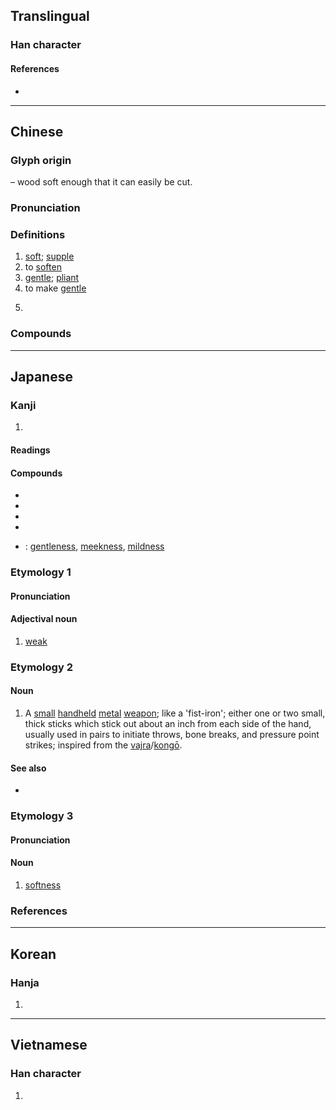 {{character info/new}}
==Translingual==

===Han character===
{{Han char|rn=75|rad=木|as=05|sn=9|four=17904|canj=NHD|ids=⿱矛木}}

====References====
* {{Han ref|kx=0519.050|dkj=14622|dj=0907.040|hdz=21192.020|uh=67D4|ud=26580|bh=AC58|bd=44120}}

----

==Chinese==
{{zh-forms}}

===Glyph origin===
{{Han etym}}
{{Han compound|矛|木|t2=tree|ls=ic}} – wood soft enough that it can easily be cut.

===Pronunciation===
{{zh-pron
|m=róu
|c=jau4
|mn=qz,tp,xm:liû/kh,zz:jiû
|mn-t=riu5
|mc=y
|oc=y
|ma=
|cat=a,v,pn
}}

===Definitions===
{{zh-hanzi}}

# [[soft]]; [[supple]]
# to [[soften]]
# [[gentle]]; [[pliant]]
# to make [[gentle]]
# {{zh-div|州}} {{zh-short|柔佛|[[Johor]]}}

===Compounds===
{{zh-der|柔腸寸斷|柔道|柔和|柔滑|柔麻|柔美|柔媚|柔嫩|柔懦|柔情|柔韌|柔軟|柔軟體操|柔潤|柔弱|柔聲|柔順|柔婉|柔細|柔中有剛|柔術|克柔|吐剛茹柔|剛柔|剛柔並濟|內柔外剛|外剛內柔|剛柔相濟|優柔寡斷|以柔克剛|優柔|嬌柔|以柔制剛|外柔內剛|善柔|俠骨柔腸|柔遠|懷柔|溫柔鄉|柔心弱骨|柔若無骨|柔能克剛|摧剛為柔|柔遠能邇|柔嘉|柔情萬千|柔枝嫩葉|柔性憲法|柔腸百轉|柔翰|柔柯|柔腸百結|柔日|溫柔敦厚|柔荑|柔能制剛|桑柔|柔色|柔性勸導|柔化|玉柔|玉軟花柔|柔茹寡斷|柔茹剛吐|柔懦寡斷|柔腸|柔條|柔握|溫柔|柔情密意|柔聲下氣|柔然|柔毫|柔情綽態|柔克|柔光鏡|柔舌|陰柔害物|繞指柔|韋柔|鐵骨柔情|輕柔|茹柔吐剛|纖柔|細柔|腼腆溫柔|軟柔柔|輯柔}}

----

==Japanese==

===Kanji===
{{ja-kanji|grade=c|rs=木05}}

# {{defn|lang=ja|sort=木05}}

====Readings====
{{ja-readings
|goon=にゅう<にう
|kanon=じゅう<じう
|kun=やわ-らか<やは-らか, やわ-らかい<やは-らかい, やわ-らげる<やは-らげる, やわ-らぐ<やは-らぐ
}}

====Compounds====
{{der-top|Compounds}}
* {{ja-r|柔術|じゅうじゅつ}}
* {{ja-r|柔順|じゅうじゅん}}
* {{ja-r|柔道|じゅうどう}}
* {{ja-r|柔軟|じゅうなん}}
* {{ja-r|柔和|にゅうわ}}: [[gentleness]], [[meekness]], [[mildness]]
{{der-bottom}}

===Etymology 1===
{{ja-kanjitab|やわ|yomi=k}}

====Pronunciation====
{{ja-pron|yomi=k|やわ|acc=1|acc_ref=DJR,NHK}}

====Adjectival noun====
{{ja-adj|infl=na|やわ|hhira=やは}}

# [[weak]]

===Etymology 2===

====Noun====
{{ja-noun|やわら|hhira=やはら}}

# A [[small]] [[handheld]] [[metal]] [[weapon]]; like a 'fist-iron'; either one or two small, thick sticks which stick out about an inch from each side of the hand, usually used in pairs to initiate throws, bone breaks, and pressure point strikes; inspired from the [[vajra]]/[[kongō]].

====See also====
* {{pedialite|柔|lang=ja}}

===Etymology 3===
{{ja-kanjitab|じゅう|yomi=o}}

====Pronunciation====
{{ja-pron|yomi=kanon|じゅう|acc=1|acc_ref=DJR,NHK}}

====Noun====
{{ja-noun|じゅう|hhira=じう}}

# [[softness]]

===References===
<references/>

----

==Korean==

===Hanja===
{{ko-hanja|hangeul=[[유]]|eumhun=|rv=yu|mr=yu|y=yu}}

# {{defn|lang=ko|sort=木05}}

----

==Vietnamese==

===Han character===
{{vi-hantu|[[nhu]]|rs=木05}}

# {{defn|lang=vi|sort=木05}}
